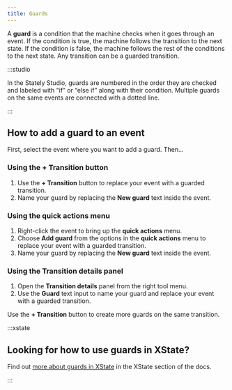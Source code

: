 ```yaml
---
title: Guards
---
```



A **guard** is a condition that the machine checks when it goes through an event. If the condition is true, the machine follows the transition to the next state. If the condition is false, the machine follows the rest of the conditions to the next state. Any transition can be a guarded transition.

<p>
<ThemedImage
  alt="A video player state machine with an initial Paused State and a Playing state. The transition from Playing to Paused has a guard numbered 1 and labeled ‘If time left is zero’. The first guard is joined to a second guard by a dotted line. The second guard is numbered 2 and is labeled ‘Else if time left is more than zero.’ The second guard’s transition targets the Playing state."
  sources={{
    light: useBaseUrl('/transitions-and-events/guards/guards.png'),
    dark: useBaseUrl('/transitions-and-events/guards/guards-dm.png'),
  }}
/>
</p>

:::studio

In the Stately Studio, guards are numbered in the order they are checked and labeled with “if” or “else if” along with their condition. Multiple guards on the same events are connected with a dotted line.

:::

<!--TODO: Why you might use a guard with example.-->

## How to add a guard to an event

First, select the event where you want to add a guard. Then…

### Using the **+ Transition** button

1. Use the **+ Transition** button to replace your event with a guarded transition.
2. Name your guard by replacing the **New guard** text inside the event.

### Using the **quick actions** menu

1. Right-click the event to bring up the **quick actions** menu.
2. Choose **Add guard** from the options in the **quick actions** menu to replace your event with a guarded transition.
3. Name your guard by replacing the **New guard** text inside the event.

### Using the **Transition details** panel

1. Open the **Transition details** panel from the right tool menu.
2. Use the **Guard** text input to name your guard and replace your event with a guarded transition.

Use the **+ Transition** button to create more guards on the same transition.

:::xstate 

## Looking for how to use guards in XState?

Find out [more about guards in XState](/xstate/transitions-and-choices/guards) in the XState section of the docs.

:::